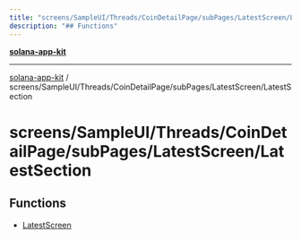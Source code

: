 ```yaml
---
title: "screens/SampleUI/Threads/CoinDetailPage/subPages/LatestScreen/LatestSection"
description: "## Functions"
---
```


[**solana-app-kit**](../../../../../../../README.mdx)

***

[solana-app-kit](../../../../../../../README.mdx) / screens/SampleUI/Threads/CoinDetailPage/subPages/LatestScreen/LatestSection

# screens/SampleUI/Threads/CoinDetailPage/subPages/LatestScreen/LatestSection

## Functions

- [LatestScreen](functions/LatestScreen.mdx)

